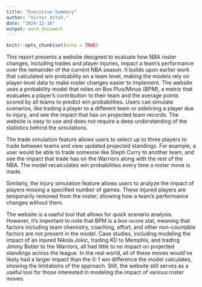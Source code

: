 ```yaml
---
title: "Executive Summary"
author: "Victor Attah,"
date: "2024-12-16"
output: word_document
---
```


```r
knitr::opts_chunk$set(echo = TRUE)
```

This report presents a website designed to evaluate how NBA roster changes, including trades and player injuries, impact a team’s performance over the remainder of the current NBA season. It builds upon earlier work that calculated win probability on a team level, making the models rely on player-level data to make roster changes easier to implement. The website uses a probability model that relies on Box Plus/Minus (BPM), a metric that evaluates a player’s contribution to their team and the average points scored by all teams to predict win probabilities. Users can simulate scenarios, like trading a player to a different team or sidelining a player due to injury, and see the impact that has on projected team records. The website is easy to use and does not require a deep understanding of the statistics behind the simulations.

The trade simulation feature allows users to select up to three players to trade between teams and view updated projected standings. For example, a user would be able to trade someone like Steph Curry to another team, and see the impact that trade has on the Warriors along with the rest of the NBA. The model recalculates win probabilities every time a roster move is made.

Similarly, the injury simulation feature allows users to analyze the impact of players missing a specified number of games. These injured players are temporarily removed from the roster, showing how a team’s performance changes without them.

The website is a useful tool that allows for quick scenario analysis. However, it’s important to note that BPM is a box-score stat, meaning that factors including team chemistry, coaching, effort, and other non-countable factors are not present in the model. Case studies, including modeling the impact of an injured Nikola Jokic, trading KD to Memphis, and trading Jimmy Butler to the Warriors, all had little to no impact on projected standings across the league. In the real world, all of these moves would’ve likely had a larger impact than the 0-1 win difference the model calculates, showing the limitations of the approach. Still, the website still serves as a useful tool for those interested in modeling the impact of various roster moves.
